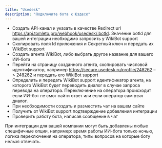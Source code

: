 ```yaml
---
title: "Usedesk"
description: "Подключите бота к Юздеск"
---
```


- Создать API-канал и указать в качестве Redirect url https://api.tomleto.pro/webhook/usedesk/:botId. Значение botId для вашей интеграции необходимо запросить у WikiBot support
- Скопировать поля Id приложения и Секретный ключ и передать их WikiBot support
- Создать агента WikiBot, либо выбрать другое название для вашего ИИ-бота
- Перейти на страницу созданного агента, скопировать числовой идентификатор, например https://secure.usedesk.ru/profile/248262 –> 248262 и передать его WikiBot support
- Определить и передать WikiBot support идентификатор агента, на которого WikiBot будет переводить диалог в случае запроса перевода на оператора. Переключение на оператора происходит если ИИ-бот не смог найти ответ или если оператор сам взял диалог.
- При необходимости создать и разместить чат на вашем сайте
- Получить от WikiBot support подтверждение добавления интеграции
- Проверить работу бота, написав сообщение в чат

При интеграции для вашей компании могут быть добавлены любые специфичные опции, например: время работы ИИ-бота только ночью, логика переключения на оператора, типы вопросов на которые боту нельзя отвечать.
